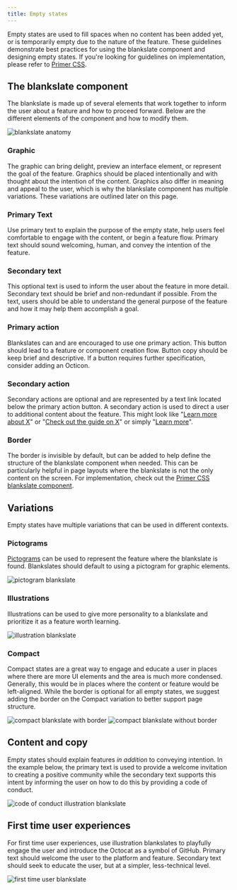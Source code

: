 ```yaml
---
title: Empty states
---
```



Empty states are used to fill spaces when no content has been added yet, or is temporarily empty due to the nature of the feature. These guidelines demonstrate best practices for using the blankslate component and designing empty states. If you're looking for guidelines on implementation, please refer to [Primer CSS](https://primer.style/css/components/blankslate).

## The blankslate component
The blankslate is made up of several elements that work together to inform the user about a feature and how to proceed forward. Below are the different elements of the component and how to modify them.

![blankslate anatomy](https://user-images.githubusercontent.com/6846673/62806713-78795380-baa8-11e9-9cbd-1a56fef3247b.png)

### Graphic
The graphic can bring delight, preview an interface element, or represent the goal of the feature. Graphics should be placed intentionally and with thought about the intention of the content. Graphics also differ in meaning and appeal to the user, which is why the blankslate component has multiple variations. These variations are outlined later on this page.

### Primary Text
Use primary text to explain the purpose of the empty state, help users feel comfortable to engage with the content, or begin a feature flow. Primary text should sound welcoming, human, and convey the intention of the feature.

### Secondary text
This optional text is used to inform the user about the feature in more detail. Secondary text should be brief and non-redundant if possible. From the text, users should  be able to understand the general purpose of the feature and how it may help them accomplish a goal.

### Primary action
Blankslates can and are encouraged to use one primary action. This button should lead to a feature or component creation flow. Button copy should be keep brief and descriptive. If a button requires further specification, consider adding an Octicon.

### Secondary action
Secondary actions are optional and are represented by a text link located below the primary action button. A secondary action is used to direct a user to additional content about the feature. This might look like "[Learn more about X](#)" or "[Check out the guide on X](#)" or simply "[Learn more](#)".

### Border
The border is invisible by default, but can be added to help define the structure of the blankslate component when needed. This can be particularly helpful in page layouts where the blankslate is not the only content on the screen. For implementation, check out the [Primer CSS blankslate component](https://primer.style/css/components/blankslate#add-border).

## Variations
Empty states have multiple variations that can be used in different contexts.

### Pictograms
[Pictograms](https://ghicons.github.com/) can be used to represent the feature where the blankslate is found. Blankslates should default to using a pictogram for graphic elements.

![pictogram blankslate](https://user-images.githubusercontent.com/6846673/62806619-39e39900-baa8-11e9-9de0-5b2f511d63da.png)

### Illustrations
Illustrations can be used to give more personality to a blankslate and prioritize it as a feature worth learning.

![illustration blankslate](https://user-images.githubusercontent.com/6846673/62806617-394b0280-baa8-11e9-9abc-ccbb76a9f63f.png)

### Compact
Compact states are a great way to engage and educate a user in places where there are more UI elements and the area is much more condensed. Generally, this would be in places where the content or feature would be left-aligned. While the border is optional for all empty states, we suggest adding the border on the Compact variation to better support page structure.

<Text textAlign="center">
  <Flex alignItems="center" flexDirection="row" mt="4" mb="4">
    <Box width={6 / 12} mr="4">
      <img alt="compact blankslate with border" src="https://user-images.githubusercontent.com/6846673/63041086-dbd5fd80-be7b-11e9-8929-3a9c72f53edc.png" />
    </Box>
    <Box width={6 / 12} mr="4">
      <img alt="compact blankslate without border" src="https://user-images.githubusercontent.com/6846673/63123918-f46b1400-bf5e-11e9-9f03-6105a5728b56.png" />
    </Box>
  </Flex>
</Text>

## Content and copy
Empty states should explain features _in addition_ to conveying intention. In the example below, the primary text is used to provide a welcome invitation to creating a positive community while the secondary text supports this intent by informing the user on how to do this by providing a code of conduct.

![code of conduct illustration blankslate](https://user-images.githubusercontent.com/6846673/62806616-394b0280-baa8-11e9-8a5e-45f0c51aaa22.png)

## First time user experiences
For first time user experiences, use illustration blankslates to playfully engage the user and introduce the Octocat as a symbol of GitHub. Primary text should welcome the user to the platform and feature. Secondary text should seek to educate the user, but at a simpler, less-technical level.

![first time user blankslate](https://user-images.githubusercontent.com/6846673/62813307-efb9e200-babe-11e9-93e7-a6fd45d7f942.png)
